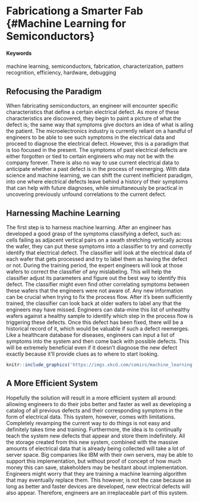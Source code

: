 # Fabricationg a Smarter Fab {#Machine Learning for Semiconductors}

#### Keywords {-}

machine learning, semiconductors, fabrication, characterization, pattern recognition, efficiency, hardware, debugging

## Refocusing the Paradigm

When fabricating semiconductors, an engineer will encounter specific characteristics that define a certain electrical defect. As more of these characteristics are discovered, they begin to paint a picture of what the defect is; the same way that symptoms give doctors an idea of what is ailing the patient. The microelectronics industry is currently reliant on a handful of engineers to be able to see such symptoms in the electrical data and proceed to diagnose the electrical defect. However, this is a paradigm that is too focused in the present. The symptoms of past electrical defects are either forgotten or tied to certain engineers who may not be with the company forever. There is also no way to use current electrical data to anticipate whether a past defect is in the process of reemerging. With data science and machine learning, we can shift the current inefficient paradigm, into one where electrical defects leave behind a history of their symptoms that can help with future diagnoses, while simultaneously be practical in uncovering previously unfound correlations to the current defect.

## Harnessing Machine Learning

The first step is to harness machine learning. After an engineer has developed a good grasp of the symptoms classifying a defect, such as: cells failing as adjacent vertical pairs on a swath stretching vertically across the wafer, they can put these symptoms into a classifier to try and correctly identify that electrical defect. The classifier will look at the electrical data of each wafer that gets processed and try to label them as having the defect or not. During the training period, the expert engineers will look at those wafers to correct the classifier of any mislabeling. This will help the classifier adjust its parameters and figure out the best way to identify this defect. The classifier might even find other correlating symptoms between these wafers that the engineers were not aware of. Any new information can be crucial when trying to fix the process flow. After it's been sufficiently trained, the classifier can look back at older wafers to label any that the engineers may have missed. Engineers can data-mine this list of unhealthy wafers against a healthy sample to identify which step in the process flow is triggering these defects. Once this defect has been fixed, there will be a historical record of it, which would be valuable if such a defect reemerges. Like a healthcare database for diseases, engineers can input a list of symptoms into the system and then come back with possible defects. This will be extremely beneficial even if it doesn't diagnose the new defect exactly because it'll provide clues as to where to start looking.

<!-- ...or include images directly from the web. Cite your sources! -->
```r
knitr::include_graphics('https://imgs.xkcd.com/comics/machine_learning.png')
```

## A More Efficient System

Hopefully the solution will result in a more efficient system all around: allowing engineers to do their jobs better and faster as well as developing a catalog of all previous defects and their corresponding symptoms in the form of electrical data. This system, however, comes with limitations. Completely revamping the current way to do things is not easy and definitely takes time and training. Furthermore, the idea is to continually teach the system new defects that appear and store them indefinitely. All the storage created from this new system, combined with the massive amounts of electrical data that is already being collected will take a lot of server space. Big companies like IBM with their own servers, may be able to support this implementation, but without proof of concept of how much money this can save, stakeholders may be hesitant about implementation. Engineers might worry that they are training a machine learning algorithm that may eventually replace them. This however, is not the case because as long as better and faster devices are developed, new electrical defects will also appear. Therefore, engineers are an irreplaceable part of this system.